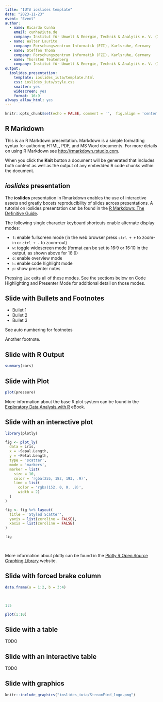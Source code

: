 ```yaml
---
title: "IUTA ioslides template"
date: "2023-11-23"
event: "Event"
author:
  - name: Ricardo Cunha
    email: cunha@iuta.de
    company: Institut für Umwelt & Energie, Technik & Analytik e. V. (IUTA), Duisburg, Germany
  - name: Walter Laurito
    company: Forschungszentrum Informatik (FZI), Karlsruhe, Germany
  - name: Steffen Thoma
    company: Forschungszentrum Informatik (FZI), Karlsruhe, Germany
  - name: Thorsten Teutenberg
    company: Institut für Umwelt & Energie, Technik & Analytik e. V. (IUTA), Duisburg, Germany
output:
  ioslides_presentation:
    template: ioslides_iuta/template.html
    css: ioslides_iuta/style.css
    smaller: yes
    widescreen: yes
    format: 16:9
always_allow_html: yes
---
```


```r
knitr::opts_chunk$set(echo = FALSE, comment = '',  fig.align = 'center', message = FALSE)
```

## R Markdown

This is an R Markdown presentation. Markdown is a simple formatting syntax for authoring HTML, PDF, and MS Word documents. For more details on using R Markdown see <http://rmarkdown.rstudio.com>.

When you click the **Knit** button a document will be generated that includes both content as well as the output of any embedded R code chunks within the document.

## *ioslides* presentation

The **ioslides** presentation in Rmarkdown enables the use of interactive assets and greatly boosts reproducibility of slides across presentations. A tutorial on ioslides presentation can be found in the [R Markdown: The Definitive Guide](https://bookdown.org/yihui/rmarkdown/ioslides-presentation.html).

The following single character keyboard shortcuts enable alternate display modes:

- `f`: enable fullscreen mode (in the web browser press `ctrl + +` to zoom-in or `ctrl + -` to zoom-out)
- `w`: toggle widescreen mode (format can be set to 16:9 or 16:10 in the output, as shown above for 16:9)
- `o`: enable overview mode
- `h`: enable code highlight mode
- `p`: show presenter notes

Pressing `Esc` exits all of these modes. See the sections below on Code Highlighting and Presenter Mode for additional detail on those modes.

## Slide with Bullets and Footnotes

- Bullet 1
- Bullet 2
- Bullet 3

See auto numbering for <footnote content = "The counter is not set back and continues on the next slide.">footnotes</footnote>

Another <footnote content = "The other footnote!">footnote</footnote>.

## Slide with R Output

```r
summary(cars)
```

## Slide with Plot

```r
plot(pressure)
```

More information about the base R plot system can be found in the [Exploratory Data Analysis with R](https://bookdown.org/rdpeng/exdata/the-base-plotting-system-1.html) eBook.

## Slide with an interactive plot

```r
library(plotly)

fig <- plot_ly(
  data = iris,
  x = ~Sepal.Length,
  y = ~Petal.Length,
  type = 'scatter',
  mode = 'markers',
  marker = list(
    size = 10,
    color = 'rgba(255, 182, 193, .9)',
    line = list(
      color = 'rgba(152, 0, 0, .8)',
      width = 2)
  )
)

fig <- fig %>% layout(
  title = 'Styled Scatter',
  yaxis = list(zeroline = FALSE),
  xaxis = list(zeroline = FALSE)
)

fig
```

<br>

More information about plotly can be found in the [Plotly R Open Source Graphing Library](https://plotly.com/r/) website.

## Slide with forced brake column {.flexbox .vcenter}

<div class="columns-2">

```r
data.frame(a = 1:2, b = 3:4)
```

<br>

```r
1:5
```

<p class="forceBreak"></p>

```r
plot(1:10)
```

</div>

## Slide with a table

TODO


## Slide with an interactive table

TODO


## Slide with graphics

```r
knitr::include_graphics("ioslides_iuta/StreamFind_logo.png")
```

